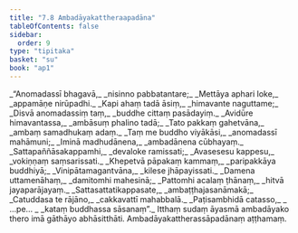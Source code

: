 ```yaml
---
title: "7.8 Ambadāyakattheraapadāna"
tableOfContents: false
sidebar:
  order: 9
type: "tipitaka"
basket: "su"
book: "ap1"
---
```



<DynamicBreadcrumb />

<Division number="53" book="ap1">

<Paragraph number="1557" type="verses" book="ap1">
_“Anomadassī bhagavā,_  
_nisinno pabbatantare;_  
_Mettāya aphari loke,_  
_appamāṇe nirūpadhi._  

</Paragraph>

</Division>
<Division number="54" book="ap1">

<Paragraph number="1558" type="verses" book="ap1">
_Kapi ahaṃ tadā āsiṃ,_  
_himavante naguttame;_  
_Disvā anomadassiṃ taṃ,_  
_buddhe cittaṃ pasādayiṃ._  

</Paragraph>

</Division>
<Division number="55" book="ap1">

<Paragraph number="1559" type="verses" book="ap1">
_Avidūre himavantassa,_  
_ambāsuṃ phalino tadā;_  
_Tato pakkaṃ gahetvāna,_  
_ambaṃ samadhukaṃ adaṃ._  

</Paragraph>

</Division>
<Division number="56" book="ap1">

<Paragraph number="1560" type="verses" book="ap1">
_Taṃ me buddho viyākāsi,_  
_anomadassī mahāmuni;_  
_Iminā madhudānena,_  
_ambadānena cūbhayaṃ._  

</Paragraph>

</Division>
<Division number="57" book="ap1">

<Paragraph number="1561" type="verses" book="ap1">
_Sattapaññāsakappamhi,_  
_devaloke ramissati;_  
_Avasesesu kappesu,_  
_vokiṇṇaṃ saṃsarissati._  

</Paragraph>

</Division>
<Division number="58" book="ap1">

<Paragraph number="1562" type="verses" book="ap1">
_Khepetvā pāpakaṃ kammaṃ,_  
_paripakkāya buddhiyā;_  
_Vinipātamagantvāna,_  
_kilese jhāpayissati._  

</Paragraph>

</Division>
<Division number="59" book="ap1">

<Paragraph number="1563" type="verses" book="ap1">
_Damena uttamenāhaṃ,_  
_damitomhi mahesinā;_  
_Pattomhi acalaṃ ṭhānaṃ,_  
_hitvā jayaparājayaṃ._  

</Paragraph>

</Division>
<Division number="60" book="ap1">

<Paragraph number="1564" type="verses" book="ap1">
_Sattasattatikappasate,_  
_ambaṭṭhajasanāmakā;_  
_Catuddasa te rājāno,_  
_cakkavattī mahabbalā._  

</Paragraph>

</Division>
<Division number="61" book="ap1">

<Paragraph number="1565" type="verses" book="ap1">
_Paṭisambhidā catasso,_  
_ …pe… _  
_kataṃ buddhassa sāsanaṃ”._  

</Paragraph>

<Paragraph number="1566" book="ap1">
Itthaṃ sudaṃ āyasmā ambadāyako thero imā gāthāyo abhāsitthāti.

</Paragraph>
</Division>

<Paragraph number="1567" type="center" book="ap1">
Ambadāyakattherassāpadānaṃ aṭṭhamaṃ.
</Paragraph>